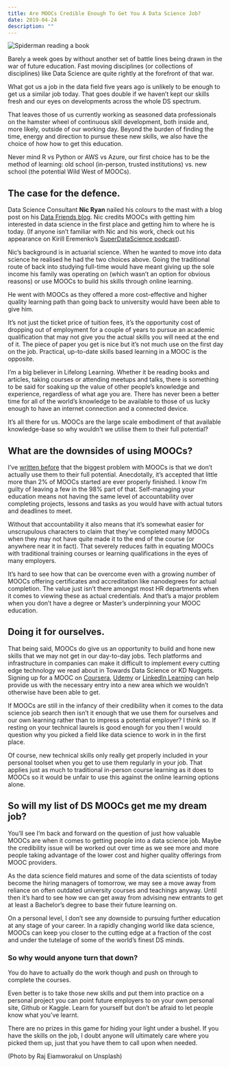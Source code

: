 ```yaml
---
title: Are MOOCs Credible Enough To Get You A Data Science Job?
date: 2019-04-24
description: ""
---
```

![Spiderman reading a book](./spiderman-reading.jpg)

Barely a week goes by without another set of battle lines being drawn in the war of future education. Fast moving disciplines (or collections of disciplines) like Data Science are quite rightly at the forefront of that war.

What got us a job in the data field five years ago is unlikely to be enough to get us a similar job today. That goes double if we haven’t kept our skills fresh and our eyes on developments across the whole DS spectrum.

That leaves those of us currently working as seasoned data professionals on the hamster wheel of continuous skill development, both inside and, more likely, outside of our working day. Beyond the burden of finding the time, energy and direction to pursue these new skills, we also have the choice of how how to get this education.

Never mind R vs Python or AWS vs Azure, our first choice has to be the method of learning: old school (in-person, trusted institutions) vs. new school (the potential Wild West of MOOCs).

## The case for the defence.

Data Science Consultant **Nic Ryan** nailed his colours to the mast with a blog post on his [Data Friends blog](https://www.datafriends.rocks/single-post/MOOCs-are-an-amazing-resource). Nic credits MOOCs with getting him interested in data science in the first place and getting him to where he is today. (If anyone isn’t familiar with Nic and his work, check out his appearance on Kirill Eremenko’s [SuperDataScience podcast](https://www.superdatascience.com/podcast/living-the-dream-with-data-science)).

Nic’s background is in actuarial science. When he wanted to move into data science he realised he had the two choices above. Going the traditional route of back into studying full-time would have meant giving up the sole income his family was operating on (which wasn’t an option for obvious reasons) or use MOOCs to build his skills through online learning.

He went with MOOCs as they offered a more cost-effective and higher quality learning path than going back to university would have been able to give him.

It’s not just the ticket price of tuition fees, it’s the opportunity cost of dropping out of employment for a couple of years to pursue an academic qualification that may not give you the actual skills you will need at the end of it. The piece of paper you get is nice but it’s not much use on the first day on the job. Practical, up-to-date skills based learning in a MOOC is the opposite.

I’m a big believer in Lifelong Learning. Whether it be reading books and articles, taking courses or attending meetups and talks, there is something to be said for soaking up the value of other people’s knowledge and experience, regardless of what age you are. There has never been a better time for all of the world’s knowledge to be available to those of us lucky enough to have an internet connection and a connected device.

It’s all there for us. MOOCs are the large scale embodiment of that available knowledge-base so why wouldn’t we utilise them to their full potential?

## What are the downsides of using MOOCs?

I’ve [written before](/articles/online-learning-data-science-broken/) that the biggest problem with MOOCs is that we don’t actually use them to their full potential. Anecdotally, it’s accepted that little more than 2% of MOOCs started are ever properly finished. I know I’m guilty of leaving a few in the 98% part of that. Self-managing your education means not having the same level of accountability over completing projects, lessons and tasks as you would have with actual tutors and deadlines to meet.

Without that accountability it also means that it’s somewhat easier for unscrupulous characters to claim that they’ve completed many MOOCs when they may not have quite made it to the end of the course (or anywhere near it in fact). That severely reduces faith in equating MOOCs with traditional training courses or learning qualifications in the eyes of many employers.

It’s hard to see how that can be overcome even with a growing number of MOOCs offering certificates and accreditation like nanodegrees for actual completion. The value just isn’t there amongst most HR departments when it comes to viewing these as actual credentials. And that’s a major problem when you don’t have a degree or Master’s underpinning your MOOC education.

## Doing it for ourselves.

That being said, MOOCs do give us an opportunity to build and hone new skills that we may not get in our day-to-day jobs. Tech platforms and infrastructure in companies can make it difficult to implement every cutting edge technology we read about in Towards Data Science or KD Nuggets. Signing up for a MOOC on [Coursera](https://www.coursera.org/), [Udemy](https://www.udemy.com) or [LinkedIn Learning](https://www.linkedin.com/learning/) can help provide us with the necessary entry into a new area which we wouldn’t otherwise have been able to get.

If MOOCs are still in the infancy of their credibility when it comes to the data science job search then isn’t it enough that we use them for ourselves and our own learning rather than to impress a potential employer? I think so. If resting on your technical laurels is good enough for you then I would question why you picked a field like data science to work in in the first place.

Of course, new technical skills only really get properly included in your personal toolset when you get to use them regularly in your job. That applies just as much to traditional in-person course learning as it does to MOOCs so it would be unfair to use this against the online learning options alone.

## So will my list of DS MOOCs get me my dream job?

You’ll see I’m back and forward on the question of just how valuable MOOCs are when it comes to getting people into a data science job. Maybe the credibility issue will be worked out over time as we see more and more people taking advantage of the lower cost and higher quality offerings from MOOC providers.

As the data science field matures and some of the data scientists of today become the hiring managers of tomorrow, we may see a move away from reliance on often outdated university courses and teachings anyway. Until then it’s hard to see how we can get away from advising new entrants to get at least a Bachelor’s degree to base their future learning on.

On a personal level, I don’t see any downside to pursuing further education at any stage of your career. In a rapidly changing world like data science, MOOCs can keep you closer to the cutting edge at a fraction of the cost and under the tutelage of some of the world’s finest DS minds.

### So why would anyone turn that down?

You do have to actually do the work though and push on through to complete the courses.

Even better is to take those new skills and put them into practice on a personal project you can point future employers to on your own personal site, Github or Kaggle. Learn for yourself but don’t be afraid to let people know what you’ve learnt.

There are no prizes in this game for hiding your light under a bushel. If you have the skills on the job, I doubt anyone will ultimately care where you picked them up, just that you have them to call upon when needed.

(Photo by Raj Eiamworakul on Unsplash)